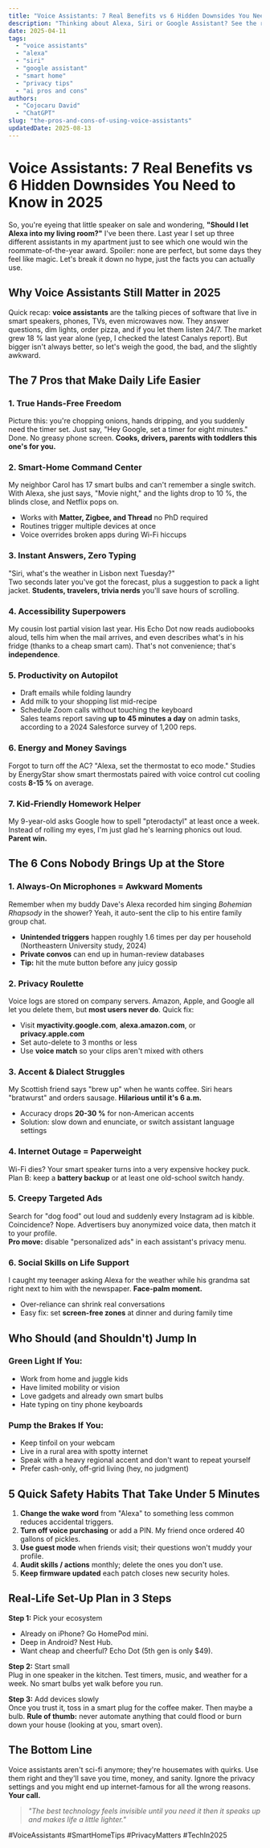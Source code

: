 ```yaml
---
title: "Voice Assistants: 7 Real Benefits vs 6 Hidden Downsides You Need to Know in 2025"
description: "Thinking about Alexa, Siri or Google Assistant? See the real pros and cons of voice assistants, plus quick safety tips to protect your privacy."
date: 2025-04-11
tags:
  - "voice assistants"
  - "alexa"
  - "siri"
  - "google assistant"
  - "smart home"
  - "privacy tips"
  - "ai pros and cons"
authors:
  - "Cojocaru David"
  - "ChatGPT"
slug: "the-pros-and-cons-of-using-voice-assistants"
updatedDate: 2025-08-13
---
```


# Voice Assistants: 7 Real Benefits vs 6 Hidden Downsides You Need to Know in 2025

So, you're eyeing that little speaker on sale and wondering, **"Should I let Alexa into my living room?"** I've been there. Last year I set up three different assistants in my apartment just to see which one would win the roommate-of-the-year award. Spoiler: none are perfect, but some days they feel like magic. Let's break it down no hype, just the facts you can actually use.

## Why Voice Assistants Still Matter in 2025

Quick recap: **voice assistants** are the talking pieces of software that live in smart speakers, phones, TVs, even microwaves now. They answer questions, dim lights, order pizza, and if you let them listen 24/7. The market grew 18 % last year alone (yep, I checked the latest Canalys report). But bigger isn't always better, so let's weigh the good, the bad, and the slightly awkward.

## The 7 Pros that Make Daily Life Easier

### 1. True Hands-Free Freedom  
Picture this: you're chopping onions, hands dripping, and you suddenly need the timer set. Just say, "Hey Google, set a timer for eight minutes." Done. No greasy phone screen. **Cooks, drivers, parents with toddlers this one's for you.**

### 2. Smart-Home Command Center  
My neighbor Carol has 17 smart bulbs and can't remember a single switch. With Alexa, she just says, "Movie night," and the lights drop to 10 %, the blinds close, and Netflix pops on.  
- Works with **Matter, Zigbee, and Thread** no PhD required  
- Routines trigger multiple devices at once  
- Voice overrides broken apps during Wi-Fi hiccups  

### 3. Instant Answers, Zero Typing  
"Siri, what's the weather in Lisbon next Tuesday?"  
Two seconds later you've got the forecast, plus a suggestion to pack a light jacket. **Students, travelers, trivia nerds** you'll save hours of scrolling.

### 4. Accessibility Superpowers  
My cousin lost partial vision last year. His Echo Dot now reads audiobooks aloud, tells him when the mail arrives, and even describes what's in his fridge (thanks to a cheap smart cam). That's not convenience; that's **independence**.

### 5. Productivity on Autopilot  
- Draft emails while folding laundry  
- Add milk to your shopping list mid-recipe  
- Schedule Zoom calls without touching the keyboard  
Sales teams report saving **up to 45 minutes a day** on admin tasks, according to a 2024 Salesforce survey of 1,200 reps.

### 6. Energy and Money Savings  
Forgot to turn off the AC? "Alexa, set the thermostat to eco mode." Studies by EnergyStar show smart thermostats paired with voice control cut cooling costs **8-15 %** on average.

### 7. Kid-Friendly Homework Helper  
My 9-year-old asks Google how to spell "pterodactyl" at least once a week. Instead of rolling my eyes, I'm just glad he's learning phonics out loud. **Parent win.**

## The 6 Cons Nobody Brings Up at the Store

### 1. Always-On Microphones = Awkward Moments  
Remember when my buddy Dave's Alexa recorded him singing *Bohemian Rhapsody* in the shower? Yeah, it auto-sent the clip to his entire family group chat.  
- **Unintended triggers** happen roughly 1.6 times per day per household (Northeastern University study, 2024)  
- **Private convos** can end up in human-review databases  
- **Tip:** hit the mute button before any juicy gossip

### 2. Privacy Roulette  
Voice logs are stored on company servers. Amazon, Apple, and Google all let you delete them, but **most users never do**. Quick fix:  
- Visit **myactivity.google.com**, **alexa.amazon.com**, or **privacy.apple.com**  
- Set auto-delete to 3 months or less  
- Use **voice match** so your clips aren't mixed with others

### 3. Accent & Dialect Struggles  
My Scottish friend says "brew up" when he wants coffee. Siri hears "bratwurst" and orders sausage. **Hilarious until it's 6 a.m.**  
- Accuracy drops **20-30 %** for non-American accents  
- Solution: slow down and enunciate, or switch assistant language settings

### 4. Internet Outage = Paperweight  
Wi-Fi dies? Your smart speaker turns into a very expensive hockey puck. Plan B: keep a **battery backup** or at least one old-school switch handy.

### 5. Creepy Targeted Ads  
Search for "dog food" out loud and suddenly every Instagram ad is kibble. Coincidence? Nope. Advertisers buy anonymized voice data, then match it to your profile.  
**Pro move:** disable "personalized ads" in each assistant's privacy menu.

### 6. Social Skills on Life Support  
I caught my teenager asking Alexa for the weather while his grandma sat right next to him with the newspaper. **Face-palm moment.**  
- Over-reliance can shrink real conversations  
- Easy fix: set **screen-free zones** at dinner and during family time

## Who Should (and Shouldn't) Jump In

### Green Light If You:
- Work from home and juggle kids  
- Have limited mobility or vision  
- Love gadgets and already own smart bulbs  
- Hate typing on tiny phone keyboards  

### Pump the Brakes If You:
- Keep tinfoil on your webcam  
- Live in a rural area with spotty internet  
- Speak with a heavy regional accent and don't want to repeat yourself  
- Prefer cash-only, off-grid living (hey, no judgment)

## 5 Quick Safety Habits That Take Under 5 Minutes

1. **Change the wake word** from "Alexa" to something less common reduces accidental triggers.  
2. **Turn off voice purchasing** or add a PIN. My friend once ordered 40 gallons of pickles.  
3. **Use guest mode** when friends visit; their questions won't muddy your profile.  
4. **Audit skills / actions** monthly; delete the ones you don't use.  
5. **Keep firmware updated** each patch closes new security holes.

## Real-Life Set-Up Plan in 3 Steps

**Step 1:** Pick your ecosystem  
- Already on iPhone? Go HomePod mini.  
- Deep in Android? Nest Hub.  
- Want cheap and cheerful? Echo Dot (5th gen is only $49).

**Step 2:** Start small  
Plug in one speaker in the kitchen. Test timers, music, and weather for a week. No smart bulbs yet walk before you run.

**Step 3:** Add devices slowly  
Once you trust it, toss in a smart plug for the coffee maker. Then maybe a bulb. **Rule of thumb:** never automate anything that could flood or burn down your house (looking at you, smart oven).

## The Bottom Line

Voice assistants aren't sci-fi anymore; they're housemates with quirks. Use them right and they'll save you time, money, and sanity. Ignore the privacy settings and you might end up internet-famous for all the wrong reasons. **Your call.**

> _"The best technology feels invisible until you need it then it speaks up and makes life a little lighter."_

#VoiceAssistants #SmartHomeTips #PrivacyMatters #TechIn2025